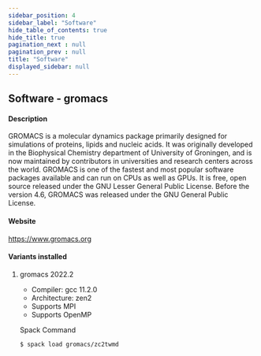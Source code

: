 ```yaml
---
sidebar_position: 4
sidebar_label: "Software"
hide_table_of_contents: true
hide_title: true
pagination_next : null
pagination_prev : null
title: "Software"
displayed_sidebar: null
---
```


## Software - gromacs


#### Description
GROMACS is a molecular dynamics package primarily designed for simulations of proteins, lipids and nucleic acids. It was originally developed in the Biophysical Chemistry department of University of Groningen, and is now maintained by contributors in universities and research centers across the world. GROMACS is one of the fastest and most popular software packages available and can run on CPUs as well as GPUs. It is free, open source released under the GNU Lesser General Public License. Before the version 4.6, GROMACS was released under the GNU General Public License.

#### Website
https://www.gromacs.org

#### Variants installed

1. gromacs 2022.2

    - Compiler: gcc 11.2.0
    - Architecture: zen2
    - Supports MPI
    - Supports OpenMP

    Spack Command
    ```bash
    $ spack load gromacs/zc2twmd
    ```
